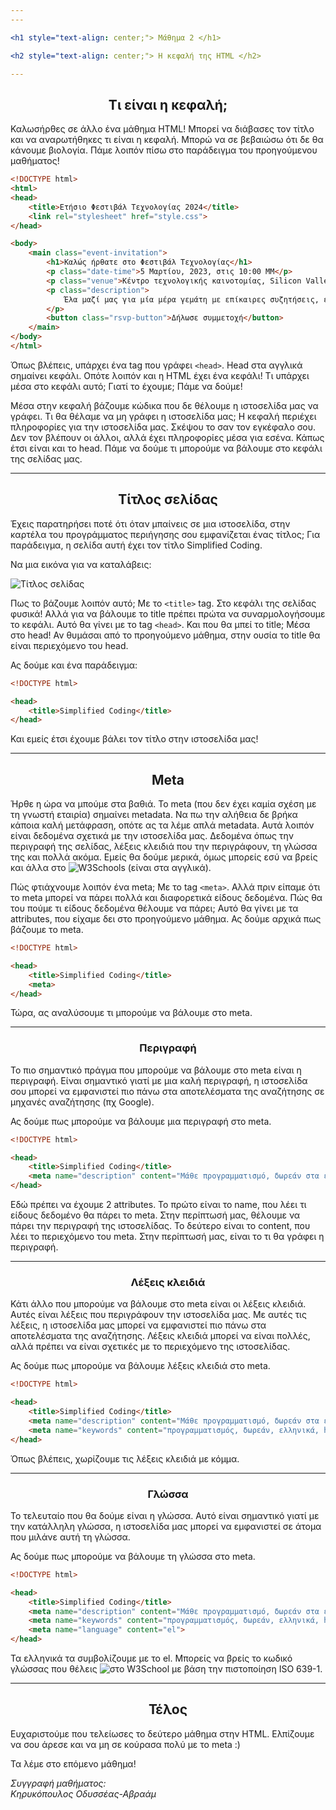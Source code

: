 ```yaml
---
---

<h1 style="text-align: center;"> Μάθημα 2 </h1>

<h2 style="text-align: center;"> Η κεφαλή της HTML </h2>

---
```


<h2 style="text-align: center;"> Τι είναι η κεφαλή; </h2>

Καλωσήρθες σε άλλο ένα μάθημα HTML!
Μπορεί να διάβασες τον τίτλο και να αναρωτήθηκες τι είναι η κεφαλή.
Μπορώ να σε βεβαιώσω ότι δε θα κάνουμε βιολογία.
Πάμε λοιπόν πίσω στο παράδειγμα του προηγούμενου μαθήματος!

```html
<!DOCTYPE html>
<html>
<head>
    <title>Ετήσιο Φεστιβάλ Τεχνολογίας 2024</title>
    <link rel="stylesheet" href="style.css">
</head>

<body>
    <main class="event-invitation">
        <h1>Καλώς ήρθατε στο Φεστιβάλ Τεχνολογίας</h1>
        <p class="date-time">5 Μαρτίου, 2023, στις 10:00 ΜΜ</p>
        <p class="venue">Κέντρο τεχνολογικής καινοτομίας, Silicon Valley</p>
        <p class="description">
            Έλα μαζί μας για μία μέρα γεμάτη με επίκαιρες συζητήσεις, ευκαιρίες δικτύωσης, και τα τελευταία νέα επάνω στην τεχνολογία.
        </p>
        <button class="rsvp-button">Δήλωσε συμμετοχή</button>
    </main>
</body>
</html>
```

Όπως βλέπεις, υπάρχει ένα tag που γράφει `<head>`.
Head στα αγγλικά σημαίνει κεφάλι.
Οπότε λοιπόν και η HTML έχει ένα κεφάλι!
Τι υπάρχει μέσα στο κεφάλι αυτό; Γιατί το έχουμε;
Πάμε να δούμε!

Μέσα στην κεφαλή βάζουμε κώδικα που δε θέλουμε η ιστοσελίδα μας να γράφει.
Τι θα θέλαμε να μη γράφει η ιστοσελίδα μας;
Η κεφαλή περιέχει πληροφορίες για την ιστοσελίδα μας.
Σκέψου το σαν τον εγκέφαλο σου.
Δεν τον βλέπουν οι άλλοι, αλλά έχει πληροφορίες μέσα για εσένα.
Κάπως έτσι είναι και το head.
Πάμε να δούμε τι μπορούμε να βάλουμε στο κεφάλι της σελίδας μας.

---

<h2 style="text-align: center;"> Τίτλος σελίδας </h2>

Έχεις παρατηρήσει ποτέ ότι όταν μπαίνεις σε μια ιστοσελίδα,
στην καρτέλα του προγράμματος περιήγησης σου εμφανίζεται ένας τίτλος;
Για παράδειγμα, η σελίδα αυτή έχει τον τίτλο Simplified Coding.

Να μια εικόνα για να καταλάβεις:

![Τίτλος σελίδας](https://cloud-k5q4o2868-hack-club-bot.vercel.app/0image.png)

Πως το βάζουμε λοιπόν αυτό;
Με το ```<title>``` tag.
Στο κεφάλι της σελίδας φυσικά!
Αλλά για να βάλουμε το title πρέπει πρώτα να συναρμολογήσουμε το κεφάλι.
Αυτό θα γίνει με το tag ```<head>```.
Και που θα μπεί το title;
Μέσα στο head!
Αν θυμάσαι από το προηγούμενο μάθημα,
στην ουσία το title θα είναι περιεχόμενο του head.

Ας δούμε και ένα παράδειγμα:

```html
<!DOCTYPE html>

<head>
    <title>Simplified Coding</title>
</head>
```

Και εμείς έτσι έχουμε βάλει τον τίτλο στην ιστοσελίδα μας!


---

<h2 style="text-align: center;"> Meta </h2>

Ήρθε η ώρα να μπούμε στα βαθιά.
Το meta (που δεν έχει καμία σχέση με τη γνωστή εταιρία) σημαίνει metadata.
Να πω την αλήθεια δε βρήκα κάποια καλή μετάφραση, οπότε ας τα λέμε απλά metadata.
Αυτά λοιπόν είναι δεδομένα σχετικά με την ιστοσελίδα μας.
Δεδομένα όπως την περιγραφή της σελίδας,
λέξεις κλειδιά που την περιγράφουν, τη γλώσσα της και πολλά ακόμα.
Εμείς θα δούμε μερικά, όμως μπορείς εσύ να βρείς και άλλα στο ![W3Schools](https://www.w3schools.com/tags/tag_meta.asp)
(είναι στα αγγλικά).

Πώς φτιάχνουμε λοιπόν ένα meta;
Με το tag ```<meta>```.
Αλλά πριν είπαμε ότι το meta μπορεί να πάρει πολλά και διαφορετικά είδους δεδομένα.
Πώς θα του πούμε τι είδους δεδομένα θέλουμε να πάρει;
Αυτό θα γίνει με τα attributes, που είχαμε δει στο προηγούμενο μάθημα.
Ας δούμε αρχικά πως βάζουμε το meta.

```html
<!DOCTYPE html>

<head>
    <title>Simplified Coding</title>
    <meta>
</head>
```

Τώρα, ας αναλύσουμε τι μπορούμε να βάλουμε στο meta.

---

<h3 style="text-align: center;"> Περιγραφή </h3>

Το πιο σημαντικό πράγμα που μπορούμε να βάλουμε στο meta είναι η περιγραφή.
Είναι σημαντικό γιατί με μια καλή περιγραφή,
η ιστοσελίδα σου μπορεί να εμφανιστεί πιο πάνω στα αποτελέσματα της αναζήτησης σε μηχανές αναζήτησης (πχ Google).

Ας δούμε πως μπορούμε να βάλουμε μια περιγραφή στο meta.

```html
<!DOCTYPE html>

<head>
    <title>Simplified Coding</title>
    <meta name="description" content="Μάθε προγραμματισμό, δωρεάν στα ελληνικά">
</head>
```

Εδώ πρέπει να έχουμε 2 attributes.
Το πρώτο είναι το name, που λέει τι είδους δεδομένο θα πάρει το meta.
Στην περίπτωσή μας, θέλουμε να πάρει την περιγραφή της ιστοσελίδας.
Το δεύτερο είναι το content, που λέει το περιεχόμενο του meta.
Στην περίπτωσή μας, είναι το τι θα γράφει η περιγραφή.

---

<h3 style="text-align: center;"> Λέξεις κλειδιά </h3>

Κάτι άλλο που μπορούμε να βάλουμε στο meta είναι οι λέξεις κλειδιά.
Αυτές είναι λέξεις που περιγράφουν την ιστοσελίδα μας.
Με αυτές τις λέξεις, η ιστοσελίδα μας μπορεί να εμφανιστεί πιο πάνω στα αποτελέσματα της αναζήτησης.
Λέξεις κλειδιά μπορεί να είναι πολλές, αλλά πρέπει να είναι σχετικές με το περιεχόμενο της ιστοσελίδας.

Ας δούμε πως μπορούμε να βάλουμε λέξεις κλειδιά στο meta.

```html
<!DOCTYPE html>

<head>
    <title>Simplified Coding</title>
    <meta name="description" content="Μάθε προγραμματισμό, δωρεάν στα ελληνικά">
    <meta name="keywords" content="προγραμματισμός, δωρεάν, ελληνικά, html, μαθήματα">
</head>
```

Όπως βλέπεις, χωρίζουμε τις λέξεις κλειδιά με κόμμα.

---

<h3 style="text-align: center;"> Γλώσσα </h3>

Το τελευταίο που θα δούμε είναι η γλώσσα.
Αυτό είναι σημαντικό γιατί με την κατάλληλη γλώσσα,
η ιστοσελίδα μας μπορεί να εμφανιστεί σε άτομα που μιλάνε αυτή τη γλώσσα.

Ας δούμε πως μπορούμε να βάλουμε τη γλώσσα στο meta.

```html
<!DOCTYPE html>

<head>
    <title>Simplified Coding</title>
    <meta name="description" content="Μάθε προγραμματισμό, δωρεάν στα ελληνικά">
    <meta name="keywords" content="προγραμματισμός, δωρεάν, ελληνικά, html, μαθήματα">
    <meta name="language" content="el">
</head>
```

Τα ελληνικά τα συμβολίζουμε με το el.
Μπορείς να βρείς το κωδικό γλώσσας που θέλεις
![στο W3School με βάση την πιστοποίηση ISO 639-1](https://www.w3schools.com/tags/ref_language_codes.asp).

---

<h2 style="text-align: center;"> Τέλος </h2>

Ευχαριστούμε που τελείωσες το δεύτερο μάθημα στην HTML.
Ελπίζουμε να σου άρεσε και να μη σε κούρασα πολύ με το meta :)

Τα λέμε στο επόμενο μάθημα!

<i>Συγγραφή μαθήματος:<br/>Κηρυκόπουλος Οδυσσέας-Αβραάμ</i>